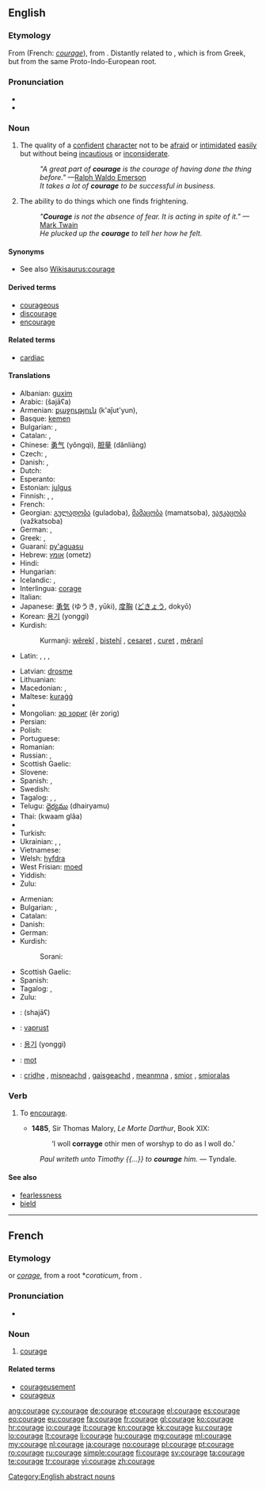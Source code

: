 {{also|Courage}}
==English==

{{wikipedia|Courage (disambiguation)|mul=Courage}}

===Etymology===
From {{etyl|fro}} {{term|corage|lang=fro}} (French: ''[[courage#French|courage]]''), from {{etyl|la}} {{term|cor||heart|lang=la}}. Distantly related to {{term|cardiac||of the heart|lang=en}}, which is from Greek, but from the same Proto-Indo-European root.

===Pronunciation===
* {{IPA|/ˈkʌrɪdʒ/}}
* {{audio|en-us-courage.ogg|Audio (US)}}

===Noun===
{{en-noun|-}}

# The quality of a [[confident]] [[character]] not to be [[afraid]] or [[intimidate]]d [[easy|easily]] but without being [[incautious]] or [[inconsiderate]].
#: ''"A great part of '''courage''' is the courage of having done the thing before."'' —[[w:Ralph Waldo Emerson|Ralph Waldo Emerson]]
#: ''It takes a lot of '''courage''' to be successful in business.''
# The ability to do things which one finds frightening.
#: ''"'''Courage''' is not the absence of fear. It is acting in spite of it."'' —[[w:Mark Twain|Mark Twain]]
#: ''He plucked up the '''courage''' to tell her how he felt.''

====Synonyms====
* See also [[Wikisaurus:courage]]

====Derived terms====
* [[courageous]]
* [[discourage]]
* [[encourage]]

====Related terms====
* [[cardiac]]

====Translations====
{{trans-top|quality of a confident character}}
* Albanian: [[guxim]]
* Arabic: {{Arab|[[شجاعة]]}} (šajāʕa) {{f}}
* Armenian: [[քաջություն]] (k'aǰut'yun), {{t-|hy|արիություն|tr=ariut’yun}}
* Basque: [[kemen#Basque|kemen]]
* Bulgarian: {{t+|bg|кураж|m}}, {{t+|bg|смелост|f}}
* Catalan: {{t-|ca|coratge|m}}, {{t+|ca|valor|m}}
* Chinese: [[勇气]] (yǒngqì), [[胆量]] (dǎnliàng)
* Czech: {{t+|cs|odvaha|f}}, {{t-|cs|kuráž|f}}
* Danish: {{t-|da|mod|n}}, {{t-|da|tapperhed|c}}
* Dutch: {{t+|nl|moed|m}}
* Esperanto: {{t-|eo|kuraĝo|xs=Esperanto}}
* Estonian: [[julgus]]
* Finnish: {{t+|fi|rohkeus}}, {{t-|fi|urheus}}, {{t-|fi|urhoollisuus}}
* French: {{t+|fr|courage|m}}
* Georgian: [[გულადობა]] (guladoba), [[მამაცობა]] (mamatsoba), [[ვაჟკაცობა]] (važkatsoba)
* German: {{t+|de|Courage|f}}, {{t+|de|Mut|m}}
* Greek: {{t+|el|κουράγιο|n|tr=kourágio}}, {{t+|el|θάρρος|n|tr=thárros}}
* Guaraní: [[py'aguasu]]
* Hebrew: [[אומץ]] (ometz) {{m}}
* Hindi: {{l|hi|साहस|tr=sāhas}}
* Hungarian: {{t+|hu|bátorság}}
* Icelandic: {{t+|is|hugrekki|f|n}}, {{t+|is|kjarkur|m}}
* Interlingua: [[corage]]
* Italian: {{t+|it|coraggio|m}}
* Japanese: [[勇気]] (ゆうき, yūki), [[度胸]] ([[どきょう]], dokyō)
* Korean: [[용기]] (yonggi)
* Kurdish:
*: Kurmanji: [[wêrekî]] {{f}}, [[bistehî]] {{f}}, [[cesaret]] {{f}}, [[curet]] {{f}}, [[mêranî]] {{f}}
* Latin: {{t+|la|fortitudo|f}}, {{t+|la|virtus|f}}, {{t+|la|animus|m}}, {{t-|la|audentia|f}}
{{trans-mid}}
* Latvian: [[drosme]]
* Lithuanian: {{t+|lt|drąsa|xs=Lithuanian}}
* Macedonian: {{t-|mk|храброст|f|tr=hrábrost}}, {{t-|mk|смелост|f|tr=smélost}}
* Maltese: [[kuraġġ]]
* {{trreq|mi}}
* Mongolian: [[эр зориг]] (êr zorig)
* Persian: {{t+|fa|شهامت}}
* Polish: {{t+|pl|odwaga|f}}
* Portuguese: {{t+|pt|coragem|f}}
* Romanian: {{t-|ro|curaj|n}}
* Russian: {{t+|ru|мужество|n|tr=múžestvo}}, {{t+|ru|смелость|f|tr=smélost’}}
* Scottish Gaelic: {{t-|gd|tapachd|f|xs=Scottish Gaelic}}
* Slovene: {{t+|sl|pogum|m}}
* Spanish: {{t+|es|coraje|m}}, {{t+|es|valor|m}}
* Swedish: {{t+|sv|mod|n}}
* Tagalog: {{t-|tl|tapang|xs=Tagalog}}, {{t-|tl|katapangan|xs=Tagalog}}, {{t-|tl|lakas ng loob|xs=Tagalog}}
* Telugu: [[ధైర్యము]] (dhairyamu)
* Thai: {{Thai|[[ความกล้า]]}} (kwaam glâa)
* {{trreq|bo}}
* Turkish: {{t+|tr|cesaret}}
* Ukrainian: {{t-|uk|мужність|f|tr=múžnist'|sc=Cyrl}}, {{t+|uk|сміливість|f|tr=smilývist'|sc=Cyrl}}, {{t-|uk|хоробрість|f|tr=horóbrist'|sc=Cyrl}}
* Vietnamese: {{t+|vi|can đảm}}
* Welsh: [[hyfdra]] {{m}}
* West Frisian: [[moed]]
* Yiddish: {{t-|yi|מוט|tr=mut|m}}
* Zulu: {{t|zu|isibindi|c7|c8}}
{{trans-bottom}}

{{trans-top|ability to do frightening things}}
* Armenian: {{t-|hy|խիզախություն|tr=xizaxut’yun}}
* Bulgarian: {{t+|bg|мъжество|n}}, {{t+|bg|решителност|f}}
* Catalan: {{t-|ca|coratge|m}}
* Danish: {{t-|da|mod|n}}
* German: {{t+|de|Mut|m}}
* Kurdish:
*: Sorani: {{t|ku|پاڵه‌وانی|tr=pALawAnee|sc=ku-Arab}}
{{trans-mid}}
* Scottish Gaelic: {{t-|gd|tapachd|f|xs=Scottish Gaelic}}
* Spanish: {{t+|es|valor|m}}
* Tagalog: {{t-|tl|katapangan|xs=Tagalog}}, {{t-|tl|lakas ng loob|xs=Tagalog}}
* Zulu: {{t|zu|isibindi|c7|c8}}
{{trans-bottom}}

{{checktrans-top}}
* {{ttbc|ar}}: {{Arab|[[شجاع]]}} (shajāʕ)
* {{ttbc|et}}: [[vaprust]]
* {{ttbc|ko}}: [[용기]] (yonggi)
* {{ttbc|no}}: [[mot]] {{n}}
* {{ttbc|gd}}: [[cridhe]] {{m}}, [[misneachd]] {{f}}, [[gaisgeachd]] {{f}}, [[meanmna]] {{m}}, [[smior]] {{m}}, [[smioralas]] {{m}}
{{trans-bottom}}

===Verb===
{{en-verb|courag|es}}

# {{obsolete}} To [[encourage]]. {{defdate|15th-17th c.}}
#* '''1485''', Sir Thomas Malory, ''Le Morte Darthur'', Book XIX:
#*: ‘I woll '''corrayge''' othir men of worshyp to do as I woll do.’
#: ''Paul writeth unto Timothy {{...}} to '''courage''' him.'' &mdash; Tyndale.

====See also====
* [[fearlessness]]
* [[bield]]

[[Category:English abstract nouns]]

----

==French==

===Etymology===
{{suffix|cœur|age|lang=fr}} or {{etyl|fro|fr}} ''[[corage]]'', from a {{etyl|la|fr}} root *''coraticum'', from {{term|cor|lang=fr}}.

===Pronunciation===
* {{audio|Fr-courage.ogg|audio}}

===Noun===
{{fr-noun|m}}

# [[#Noun|courage]]

====Related terms====
* [[courageusement]]
* [[courageux]]

[[ang:courage]]
[[cy:courage]]
[[de:courage]]
[[et:courage]]
[[el:courage]]
[[es:courage]]
[[eo:courage]]
[[eu:courage]]
[[fa:courage]]
[[fr:courage]]
[[gl:courage]]
[[ko:courage]]
[[hr:courage]]
[[io:courage]]
[[it:courage]]
[[kn:courage]]
[[kk:courage]]
[[ku:courage]]
[[lo:courage]]
[[lt:courage]]
[[li:courage]]
[[hu:courage]]
[[mg:courage]]
[[ml:courage]]
[[my:courage]]
[[nl:courage]]
[[ja:courage]]
[[no:courage]]
[[pl:courage]]
[[pt:courage]]
[[ro:courage]]
[[ru:courage]]
[[simple:courage]]
[[fi:courage]]
[[sv:courage]]
[[ta:courage]]
[[te:courage]]
[[tr:courage]]
[[vi:courage]]
[[zh:courage]]